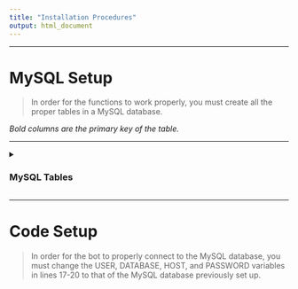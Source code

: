 ---
title: "Installation Procedures"
output: html_document
---
___
# MySQL Setup

>In order for the functions to work properly, you must create all the proper tables in a MySQL database. 

*Bold columns are the primary key of the table.*

***

<details> 
<summary><h3>MySQL Tables</h3></summary>
<br> 

### bot_channels

- **guild_id | VARCHAR(30)**
- channel_id | VARCHAR(30)

***

### guild_roles

- **unique_id | VARCHAR(60)**
- name | VARCHAR(45)
- guild_id | VARCHAR(30)
- emoji | VARAHCAR(45)

***

### level_guilds

- **guild_id | VARCHAR(30)**

***

### mod_channels

- **guild_id | VARCHAR(30)**
- channel_id | VARCHAR(30)

***

### punishment_table

- **punishments | VARCHAR(300)**
- guild_id | VARCHAR(30)

***

### reaction_messages

- **message_id | VARCHAR(30)**
- guild_id | VARCHAR(30)
- channel_id | VARCHAR(30)

***

### rpsrecord
- **player_combined_id | VARCHAR(60)**
- player_1_id | VARCHAR(30)
- player_2_id | VARCHAR(30)
- player_1_display_name | VARCHAR(45)
- player_2_display_name | VARCHAR(45)
- p1_points | INT(11)
- p2_points | INT(11)
- ties | INT(11)
- last_time_played | VARCHAR(45)
- guild_id | VARCHAR(30)

***

### saved_messages

- **message_id | VARCHAR(30)**
- display_name | VARCHAR(45)
- message_contents | VARCHAR(300)
- guild_id | VARCHAR(30)
- user_id | VARCHAR(30)
- saving_user_id | VARCHAR(30)

***

### stalker_table

- **unique_id | VARCHAR(75)**
- user_id | VARCHAR(30)
- tracked_user_id | VARCHAR(30)
- guild_id | VARCHAR(30)

***

### userdata

- **user_mention | VARCHAR(30)**
- user_display_name | VARCHAR(30)
- user_id | VARCHAR(30)
- time_modified | VARCHAR(20)
- guild_id | VARCHAR(30)

***

### userinfo

- **unique_id | VARCHAR(60)**
- time | VARCHAR(45)
- display_name | VARCHAR(45)
- mention | VARCHAR(30)
- points | INT(11)
- level | INT(11)
- guild_id | VARCHAR(30)
- notification | TINYINT(1)

</details>

***

<h1>Code Setup</h1>


>In order for the bot to properly connect to the MySQL database, you must change 
>the USER, DATABASE, HOST, and PASSWORD variables 
>in lines 17-20 to that of the MySQL database previously set up. 